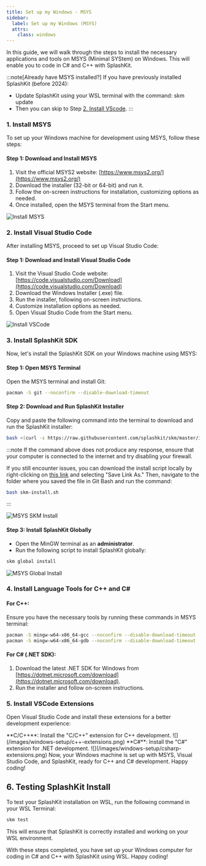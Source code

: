 ```yaml
---
title: Set up my Windows - MSYS
sidebar:
  label: Set up my Windows (MSYS)
  attrs:
    class: windows
---
```



In this guide, we will walk through the steps to install the necessary applications and tools on MSYS (Minimal SYStem) on Windows. This will enable you to code in C# and C++ with SplashKit.

:::note[Already have MSYS installed?]
If you have previously installed SplashKit (before 2024):
- Update SplashKit using your WSL terminal with the command: skm update
- Then you can skip to Step [2. Install VScode](#2-install-visual-studio-code).
:::

### 1. Install MSYS

To set up your Windows machine for development using MSYS, follow these steps:

#### Step 1: Download and Install MSYS

1. Visit the official MSYS2 website: [https://www.msys2.org/](https://www.msys2.org/)
2. Download the installer (32-bit or 64-bit) and run it.
3. Follow the on-screen instructions for installation, customizing options as needed.
4. Once installed, open the MSYS terminal from the Start menu.

![Install MSYS](/gifs/setup-windows/install-msys.gif)

### 2. Install Visual Studio Code

After installing MSYS, proceed to set up Visual Studio Code:

#### Step 1: Download and Install Visual Studio Code

1. Visit the Visual Studio Code website: [https://code.visualstudio.com/Download](https://code.visualstudio.com/Download)
2. Download the Windows Installer (.exe) file.
3. Run the installer, following on-screen instructions.
4. Customize installation options as needed.
5. Open Visual Studio Code from the Start menu.

![Install VSCode](/gifs/setup-windows/install-vscode.gif)

### 3. Install SplashKit SDK

Now, let's install the SplashKit SDK on your Windows machine using MSYS:

#### Step 1: Open MSYS Terminal

Open the MSYS terminal and install Git:

```bash
pacman -S git --noconfirm --disable-download-timeout
```

#### Step 2: Download and Run SplashKit Installer

Copy and paste the following command into the terminal to download and run the SplashKit installer:

```bash
bash <(curl -s https://raw.githubusercontent.com/splashkit/skm/master/install-scripts/skm-install.sh)
```

:::note
If the command above does not produce any response, ensure that your computer is connected to the internet and try disabling your firewall.

If you still encounter issues, you can download the install script locally by right-clicking on [this link](https://raw.githubusercontent.com/splashkit/skm/master/install-scripts/skm-install.sh) and selecting "Save Link As." Then, navigate to the folder where you saved the file in Git Bash and run the command:

```bash title="SKM Installation script"
bash skm-install.sh
```

:::

![MSYS SKM Install](/gifs/setup-windows/msys-skm-install.gif)

#### Step 3: Install SplashKit Globally
- Open the MinGW terminal as an **administrator**. 
- Run the following script to install SplashKit globally:

```bash
skm global install
```

![MSYS Global Install](/gifs/setup-windows/msys-global-install.gif)

### 4. Install Language Tools for C++ and C#

#### For C++:

Ensure you have the necessary tools by running these commands in MSYS terminal:

```bash
pacman -S mingw-w64-x86_64-gcc --noconfirm --disable-download-timeout
pacman -S mingw-w64-x86_64-gdb --noconfirm --disable-download-timeout
```

#### For C# (.NET SDK):

1. Download the latest .NET SDK for Windows from [https://dotnet.microsoft.com/download](https://dotnet.microsoft.com/download).
2. Run the installer and follow on-screen instructions.

### 5. Install VSCode Extensions

Open Visual Studio Code and install these extensions for a better development experience:

<Tabs>
  <TabItem label="C/C++">
    **C/C++**: Install the "C/C++" extension for C++ development.
    ![](/images/windows-setup/c++-extensions.png)
  </TabItem>
  <TabItem label="C#">
    **C#**: Install the "C#" extension for .NET development.
    ![](/images/windows-setup/csharp-extensions.png)
  </TabItem>
  Now, your Windows machine is set up with MSYS, Visual Studio Code, and
  SplashKit, ready for C++ and C# development. Happy coding!
</Tabs>

## 6. Testing SplashKit Install

To test your SplashKit installation on WSL, run the following command in your WSL Terminal:

```bash
skm test
```

This will ensure that SplashKit is correctly installed and working on your WSL environment.

With these steps completed, you have set up your Windows computer for coding in C# and C++ with SplashKit using WSL. Happy coding!

